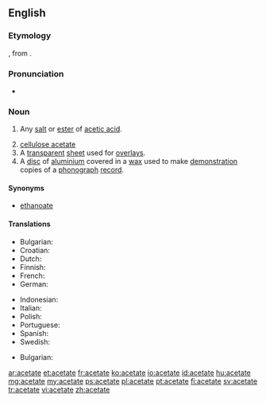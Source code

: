 {{also|acétate|aĉetate}}
==English==
{{wikipedia}}

===Etymology===
{{etyl|la}} {{term|acetum|lang=la||vinegar}}, from {{term|acere||to be sour}}.

===Pronunciation===
* {{audio|en-us-acetate.ogg|Audio (US)}}

===Noun===
{{en-noun}}

# {{organic chemistry}} Any [[salt]] or [[ester]] of [[acetic acid]].
# [[cellulose acetate]]
# A [[transparent]] [[sheet]] used for [[overlay]]s.
# A [[disc]] of [[aluminium]] covered in a [[wax]] used to make [[demonstration]] copies of a [[phonograph]] [[record]].

====Synonyms====
* {{sense|salt or ester of acetic acid}} [[ethanoate]]

====Translations====
{{trans-top|salt or ester of acetic acid}}
* Bulgarian: {{t-|bg|ацетат|m}}
* Croatian: {{t-|hr|acetat}}
* Dutch: {{t+|nl|acetaat}}
* Finnish: {{t-|fi|asetaatti}}
* French: {{t+|fr|acétate}}
* German: {{t-|de|Azetat|n}}
{{trans-mid}}
* Indonesian: {{t+|id|asetat|xs=Indonesian}}
* Italian: {{t+|it|acetato|m}}
* Polish: {{t+|pl|octan}}
* Portuguese: {{t+|pt|acetato|m}}
* Spanish: {{t+|es|acetato|m}}
* Swedish: {{t+|sv|acetat}}
{{trans-bottom}}

{{trans-top|cellulose acetate}}
* Bulgarian: {{t-|bg|ацетатна целулоза}}
{{trans-mid}}
{{trans-bottom}}

{{trans-top|transparent overlay sheet}}
{{trans-mid}}
{{trans-bottom}}

{{trans-top|aluminium disc covered in wax}}
{{trans-mid}}
{{trans-bottom}}

[[ar:acetate]]
[[et:acetate]]
[[fr:acetate]]
[[ko:acetate]]
[[io:acetate]]
[[id:acetate]]
[[hu:acetate]]
[[mg:acetate]]
[[my:acetate]]
[[ps:acetate]]
[[pl:acetate]]
[[pt:acetate]]
[[fi:acetate]]
[[sv:acetate]]
[[tr:acetate]]
[[vi:acetate]]
[[zh:acetate]]